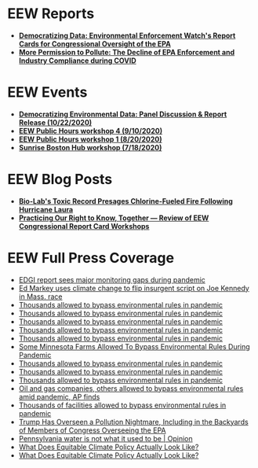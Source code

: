 
<Layout pageTitle="Press" sidebarLinks={AboutSidebarLinks} activeHeaderLink="About">

# EEW Reports
* **[Democratizing Data: Environmental Enforcement Watch's Report Cards for Congressional Oversight of the EPA](https://envirodatagov.org/?post_type=publication&p=6167&preview=true)**
* **[More Permission to Pollute: The Decline of EPA Enforcement and Industry Compliance during COVID](https://envirodatagov.org/more-permission-to-pollute-the-decline-of-epa-enforcement-and-industry-compliance-during-covid)** 

# EEW Events
* **[Democratizing Environmental Data: Panel Discussion & Report Release (10/22/2020)](https://youtu.be/9Ot7uFA4ucQ)**
* **[EEW Public Hours workshop 4 (9/10/2020)](https://www.youtube.com/watch?v=dUV3NweSWTs&list=PLtsP3g9LafVv78TIa42xr591-4CfKMYQO&index=21&t=212s)**
* **[EEW Public Hours workshop 1 (8/20/2020)](https://www.youtube.com/watch?v=Gp1aDeXMays&list=PLtsP3g9LafVv78TIa42xr591-4CfKMYQO&index=31)**
* **[Sunrise Boston Hub workshop (7/18/2020)](https://www.youtube.com/watch?v=rCs35rmDo9c&list=PLtsP3g9LafVv78TIa42xr591-4CfKMYQO&index=49&t=1678s)**

# EEW Blog Posts
* **[Bio-Lab's Toxic Record Presages Chlorine-Fueled Fire Following Hurricane Laura](https://envirodatagov.org/bio-labs-toxic-record-presages-chlorine-fueled-fire-following-hurricane-laura)**
* **[Practicing Our Right to Know, Together — Review of EEW Congressional Report Card Workshops](https://envirodatagov.org/practicing-our-right-to-know-together-review-of-eew-congressional-report-card-workshops-to-date)**

# EEW Full Press Coverage

* [EDGI report sees major monitoring gaps during pandemic](https://insideepa.com/daily-feed/edgi-report-sees-major-monitoring-gaps-during-pandemic)
* [Ed Markey uses climate change to flip insurgent script on Joe Kennedy in Mass. race](https://www.washingtonpost.com/politics/2020/08/25/energy-202-ed-markey-uses-climate-change-flip-insurgent-script-joe-kennedy-mass-race)
* [Thousands allowed to bypass environmental rules in pandemic](https://apnews.com/article/3bf753f9036e7d88f4746b1a36c1ddc4)
* [Thousands allowed to bypass environmental rules in pandemic](https://www.washingtonpost.com/climate-environment/thousands-allowed-to-bypass-environmental-rules-in-pandemic/2020/08/24/187c8772-e5c2-11ea-bf44-0d31c85838a5_story.html)
* [Thousands allowed to bypass environmental rules in pandemic](https://www.usnews.com/news/politics/articles/2020-08-24/thousands-allowed-to-bypass-environmental-rules-in-pandemic)
* [Thousands allowed to bypass environmental rules in pandemic](https://www.aljazeera.com/economy/2020/08/24/thousands-of-firms-in-us-bypass-environmental-rules-report)
* [Thousands allowed to bypass environmental rules in pandemic](https://www.atholdailynews.com/Thousands-allowed-to-bypass-environmental-rules-in-pandemic-35891139)
* [Some Minnesota Farms Allowed To Bypass Environmental Rules During Pandemic](https://minnesota.cbslocal.com/2020/08/24/some-minnesota-farms-allowed-to-bypass-environmental-rules-during-pandemic)
* [Thousands allowed to bypass environmental rules in pandemic](https://columbiabasinherald.com/news/2020/aug/23/thousands-allowed-to-bypass-environmental-2)
* [Thousands allowed to bypass environmental rules in pandemic](https://www.startribune.com/thousands-allowed-to-bypass-environmental-rules-in-pandemic/572202332/?refresh=true)
* [Thousands allowed to bypass environmental rules in pandemic](https://www.timesfreepress.com/news/business/aroundregion/story/2020/aug/24/thousands-allowed-bypass-environmental-rules/530655)
* [Oil and gas companies, others allowed to bypass environmental rules amid pandemic, AP finds](https://www.theadvocate.com/baton_rouge/news/environment/article_17d63f90-e6e7-11ea-b192-3b37d164026c.html)
* [Thousands of facilities allowed to bypass environmental rules in pandemic](https://www.wibw.com/2020/08/24/thousands-of-facilities-allowed-to-bypass-environmental-rules-in-pandemic)
* [Trump Has Overseen a Pollution Nightmare, Including in the Backyards of Members of Congress Overseeing the EPA](https://earther.gizmodo.com/trump-has-overseen-a-pollution-nightmare-including-in-1845449686)
* [Pennsylvania water is not what it used to be | Opinion](https://www.pennlive.com/opinion/2020/10/pennsylvania-water-is-not-what-it-used-to-be-opinion.html)
* [What Does Equitable Climate Policy Actually Look Like?](https://truthout.org/articles/what-does-equitable-climate-policy-actually-look-like)
* [What Does Equitable Climate Policy Actually Look Like?](https://www.ecowatch.com/climate-justice-us-policy-2647869650.html?rebelltitem=7#rebelltitem7)

</Layout>
